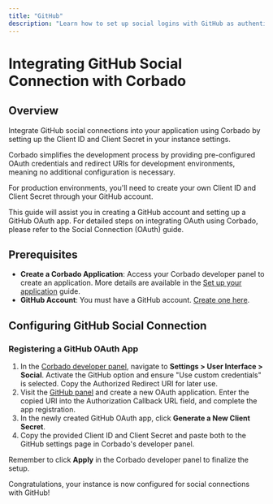 ```yaml
---
title: "GitHub"
description: "Learn how to set up social logins with GitHub as authentication provider."
---
```


# Integrating GitHub Social Connection with Corbado

## Overview
Integrate GitHub social connections into your application using Corbado by setting up the Client ID and Client Secret in your instance settings.

Corbado simplifies the development process by providing pre-configured OAuth credentials and redirect URIs for development environments, meaning no additional configuration is necessary.

For production environments, you'll need to create your own Client ID and Client Secret through your GitHub account.

This guide will assist you in creating a GitHub account and setting up a GitHub OAuth app. For detailed steps on integrating OAuth using Corbado, please refer to the Social Connection (OAuth) guide.

## Prerequisites
- **Create a Corbado Application**: Access your Corbado developer panel to create an application. More details are available in the [Set up your application](#) guide.
- **GitHub Account**: You must have a GitHub account. [Create one here](#).

## Configuring GitHub Social Connection
### Registering a GitHub OAuth App
1. In the [Corbado developer panel](https://app.corbado.com), navigate to **Settings > User Interface > Social**. Activate the GitHub option and ensure "Use custom credentials" is selected. Copy the Authorized Redirect URI for later use.
2. Visit the [GitHub panel](https://github.com/settings/developers) and create a new OAuth application. Enter the copied URI into the Authorization Callback URL field, and complete the app registration.
3. In the newly created GitHub OAuth app, click **Generate a New Client Secret**.
4. Copy the provided Client ID and Client Secret and paste both to the GitHub settings page in Corbado's developer panel.

Remember to click **Apply** in the Corbado developer panel to finalize the setup.

Congratulations, your instance is now configured for social connections with GitHub!
